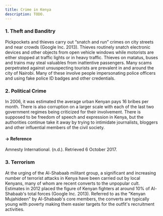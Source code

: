 ```yaml
---
title: Crime in Kenya
description: TODO.
---
```


### 1. Theft and Banditry

Pickpockets and thieves carry out “snatch and run” crimes on city streets and near crowds (Google Inc. 2013). 
Thieves routinely snatch electronic devices and other objects from open vehicle windows while motorists are either 
stopped at traffic lights or in heavy traffic. Thieves on matatus, buses and trains may steal valuables from 
inattentive passengers. Many scams perpetrated against unsuspecting tourists are prevalent in and around the city 
of Nairobi. Many of these involve people impersonating police officers and using fake police ID badges and other 
credentials.

### 2. Political Crime

In 2006, it was estimated the average urban Kenyan pays 16 bribes per month. There is also corruption on a larger 
scale with each of the last two government regimes being criticized for their involvement. There is supposed to be 
freedom of speech and expression in Kenya, but the authorities continue take it away by trying to intimidate 
journalists, bloggers and other influential members of the civil society.

<Card href="https://www.amnesty.org/en/countries/africa/kenya/report-kenya">

#### -> Reference

Amnesty International. (n.d.). Retrieved 6 October 2017.

</Card>

### 3. Terrorism

At the urging of the Al-Shabaab militant group, a significant and increasing number of terrorist attacks in Kenya 
have been carried out by local Kenyans, many of whom are recent converts to the unpopular cult. Estimates in 2012 
placed the figure of Kenyan fighters at around 10% of Al-Shabaab's total forces (Google Inc. 2013). Referred to as 
the "Kenyan Mujahideen" by Al-Shabaab's core members, the converts are typically young with poverty making them 
easier targets for the outfit's recruitment activities.